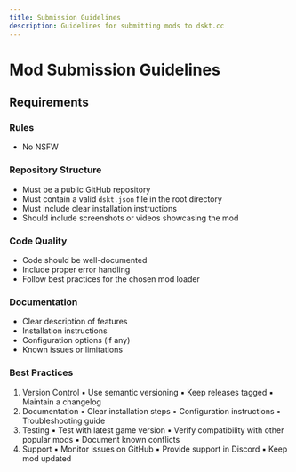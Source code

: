 ```yaml
---
title: Submission Guidelines
description: Guidelines for submitting mods to dskt.cc
---
```


# Mod Submission Guidelines

## Requirements

### Rules

- No NSFW

### Repository Structure

- Must be a public GitHub repository
- Must contain a valid `dskt.json` file in the root directory
- Must include clear installation instructions
- Should include screenshots or videos showcasing the mod

### Code Quality

- Code should be well-documented
- Include proper error handling
- Follow best practices for the chosen mod loader

### Documentation

- Clear description of features
- Installation instructions
- Configuration options (if any)
- Known issues or limitations

### Best Practices

1. Version Control
   ▪ Use semantic versioning
   ▪ Keep releases tagged
   ▪ Maintain a changelog
2. Documentation
   ▪ Clear installation steps
   ▪ Configuration instructions
   ▪ Troubleshooting guide
3. Testing
   ▪ Test with latest game version
   ▪ Verify compatibility with other popular mods
   ▪ Document known conflicts
4. Support
   ▪ Monitor issues on GitHub
   ▪ Provide support in Discord
   ▪ Keep mod updated

